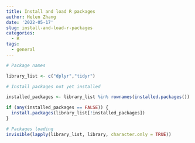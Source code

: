 ```yaml
---
title: Install and load R packages
author: Helen Zhang
date: '2022-05-17'
slug: install-and-load-r-packages
categories:
  - R
tags:
  - general
---
```


```r

# Package names

library_list <- c("dplyr","tidyr")

# Install packages not yet installed

installed_packages <- library_list %in% rownames(installed.packages())

if (any(installed_packages == FALSE)) {
  install.packages(library_list[!installed_packages])
}

# Packages loading
invisible(lapply(library_list, library, character.only = TRUE))

```
